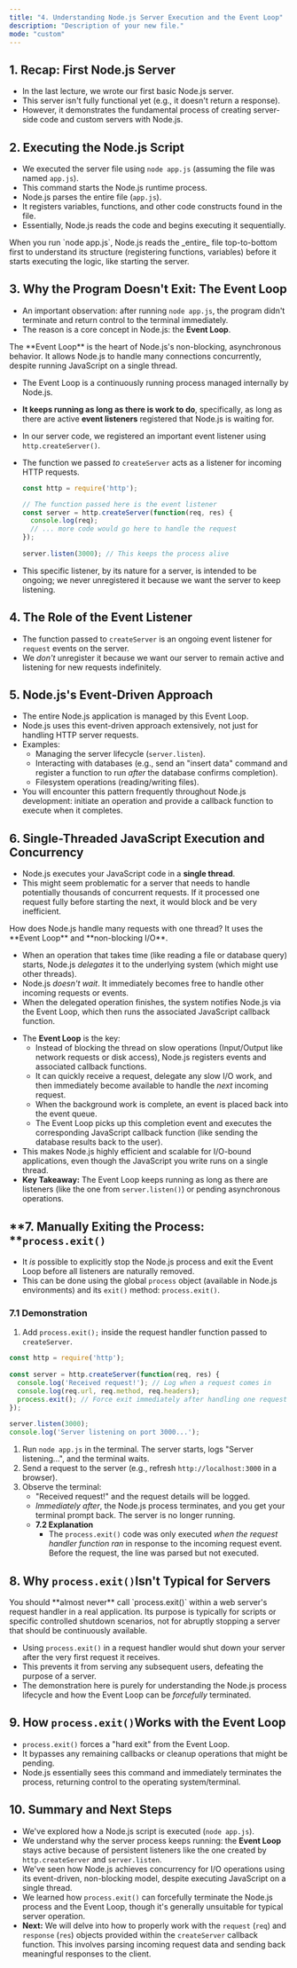 ```yaml
---
title: "4. Understanding Node.js Server Execution and the Event Loop"
description: "Description of your new file."
mode: "custom"
---
```


## 1. Recap: First Node.js Server

- In the last lecture, we wrote our first basic Node.js server.
- This server isn't fully functional yet (e.g., it doesn't return a response).
- However, it demonstrates the fundamental process of creating server-side code and custom servers with Node.js.

## **2. Executing the Node.js Script**

- We executed the server file using `node app.js` (assuming the file was named `app.js`).
- This command starts the Node.js runtime process.
- Node.js parses the entire file (`app.js`).
- It registers variables, functions, and other code constructs found in the file.
- Essentially, Node.js reads the code and begins executing it sequentially.

<Info>
  When you run `node app.js`, Node.js reads the _entire_ file top-to-bottom first to understand its structure (registering functions, variables) before it starts executing the logic, like starting the server.
</Info>

## **3. Why the Program Doesn't Exit: The Event Loop**

- An important observation: after running `node app.js`, the program didn't terminate and return control to the terminal immediately.
- The reason is a core concept in Node.js: the **Event Loop**.

<Note>
  The **Event Loop** is the heart of Node.js's non-blocking, asynchronous behavior. It allows Node.js to handle many connections concurrently, despite running JavaScript on a single thread.
</Note>

- The Event Loop is a continuously running process managed internally by Node.js.
- **It keeps running as long as there is work to do**, specifically, as long as there are active **event listeners** registered that Node.js is waiting for.
- In our server code, we registered an important event listener using `http.createServer()`.
- The function we passed _to_ `createServer` acts as a listener for incoming HTTP requests.

  ```javascript app.js
  const http = require('http');
  
  // The function passed here is the event listener
  const server = http.createServer(function(req, res) {
    console.log(req);
    // ... more code would go here to handle the request
  });
   
  server.listen(3000); // This keeps the process alive
  ```
- This specific listener, by its nature for a server, is intended to be ongoing; we never unregistered it because we want the server to keep listening.

## **4. The Role of the Event Listener**

- The function passed to `createServer` is an ongoing event listener for `request` events on the server.
- We _don't_ unregister it because we want our server to remain active and listening for new requests indefinitely.

## **5. Node.js's Event-Driven Approach**

- The entire Node.js application is managed by this Event Loop.
- Node.js uses this event-driven approach extensively, not just for handling HTTP server requests.
- Examples:
  - Managing the server lifecycle (`server.listen`).
  - Interacting with databases (e.g., send an "insert data" command and register a function to run _after_ the database confirms completion).
  - Filesystem operations (reading/writing files).
- You will encounter this pattern frequently throughout Node.js development: initiate an operation and provide a callback function to execute when it completes.

## **6. Single-Threaded JavaScript Execution and Concurrency**

- Node.js executes your JavaScript code in a **single thread**.
- This might seem problematic for a server that needs to handle potentially thousands of concurrent requests. If it processed one request fully before starting the next, it would block and be very inefficient.

<Tip>
  How does Node.js handle many requests with one thread? It uses the **Event Loop** and **non-blocking I/O**.

  - When an operation that takes time (like reading a file or database query) starts, Node.js _delegates_ it to the underlying system (which might use other threads).
  - Node.js _doesn't wait_. It immediately becomes free to handle other incoming requests or events.
  - When the delegated operation finishes, the system notifies Node.js via the Event Loop, which then runs the associated JavaScript callback function.
</Tip>

- The **Event Loop** is the key:
  - Instead of blocking the thread on slow operations (Input/Output like network requests or disk access), Node.js registers events and associated callback functions.
  - It can quickly receive a request, delegate any slow I/O work, and then immediately become available to handle the _next_ incoming request.
  - When the background work is complete, an event is placed back into the event queue.
  - The Event Loop picks up this completion event and executes the corresponding JavaScript callback function (like sending the database results back to the user).
- This makes Node.js highly efficient and scalable for I/O-bound applications, even though the JavaScript you write runs on a single thread.
- **Key Takeaway:** The Event Loop keeps running as long as there are listeners (like the one from `server.listen()`) or pending asynchronous operations.

## \*\*7. Manually Exiting the Process: \*\*`process.exit()`

- It _is_ possible to explicitly stop the Node.js process and exit the Event Loop before all listeners are naturally removed.
- This can be done using the global `process` object (available in Node.js environments) and its `exit()` method: `process.exit()`.

### **7.1 Demonstration**

1. Add `process.exit();` inside the request handler function passed to `createServer`.

```javascript app.js
const http = require('http');
 
const server = http.createServer(function(req, res) {
  console.log('Received request!'); // Log when a request comes in
  console.log(req.url, req.method, req.headers);
  process.exit(); // Force exit immediately after handling one request
});
 
server.listen(3000);
console.log('Server listening on port 3000...');
```

1. Run `node app.js` in the terminal. The server starts, logs "Server listening...", and the terminal waits.
2. Send a request to the server (e.g., refresh `http://localhost:3000` in a browser).
3. Observe the terminal:
   - "Received request\!" and the request details will be logged.
   - _Immediately after_, the Node.js process terminates, and you get your terminal prompt back. The server is no longer running.
   - **7.2 Explanation**
     - The `process.exit()` code was only executed _when the request handler function ran_ in response to the incoming request event. Before the request, the line was parsed but not executed.

## 8. Why `process.exit()`**Isn't Typical for Servers**

<Warning>
  You should **almost never** call `process.exit()` within a web server's request handler in a real application. Its purpose is typically for scripts or specific controlled shutdown scenarios, not for abruptly stopping a server that should be continuously available.
</Warning>

- Using `process.exit()` in a request handler would shut down your server after the very first request it receives.
- This prevents it from serving any subsequent users, defeating the purpose of a server.
- The demonstration here is purely for understanding the Node.js process lifecycle and how the Event Loop can be _forcefully_ terminated.

## 9. How `process.exit()`**Works with the Event Loop**

- `process.exit()` forces a "hard exit" from the Event Loop.
- It bypasses any remaining callbacks or cleanup operations that might be pending.
- Node.js essentially sees this command and immediately terminates the process, returning control to the operating system/terminal.

## **10. Summary and Next Steps**

- We've explored how a Node.js script is executed (`node app.js`).
- We understand why the server process keeps running: the **Event Loop** stays active because of persistent listeners like the one created by `http.createServer` and `server.listen`.
- We've seen how Node.js achieves concurrency for I/O operations using its event-driven, non-blocking model, despite executing JavaScript on a single thread.
- We learned how `process.exit()` can forcefully terminate the Node.js process and the Event Loop, though it's generally unsuitable for typical server operation.
- **Next:** We will delve into how to properly work with the `request` (`req`) and `response` (`res`) objects provided within the `createServer` callback function. This involves parsing incoming request data and sending back meaningful responses to the client.